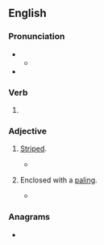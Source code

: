 ==English==

===Pronunciation===
* {{IPA|en|/peɪld/}}
** {{audio|en|LL-Q1860 (eng)-Vealhurl-paled.wav |Audio (UK)}}
* {{rhymes|en|eɪld|s=1}}

===Verb===
{{head|en|verb form}}

# {{en-past of|pale}}

===Adjective===
{{en-adj}}

# {{lb|en|obsolete}} [[striped|Striped]].
#* {{RQ:Spenser Faerie Queene|book=VI|canto=II|stanza=6|passage=Buskins he wore of costliest cordwayne, / Pinckt vpon gold, and '''paled''' part per part,}}
# {{lb|en|obsolete}} Enclosed with a [[paling]].
#* {{RQ:Spenser Faerie Queene|book=I|canto=V|stanza=5|passage=A '''paled''' greene.}}

===Anagrams===
* {{anagrams|en|a=adelp|padel|padle|pedal|plead}}